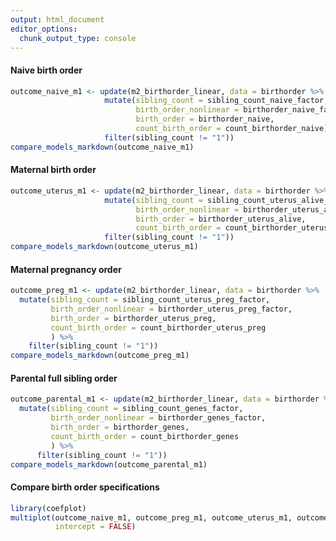 ```yaml
---
output: html_document
editor_options: 
  chunk_output_type: console
---
```

#### Naive birth order {.tabset}

```r
outcome_naive_m1 <- update(m2_birthorder_linear, data = birthorder %>%
                     mutate(sibling_count = sibling_count_naive_factor,
                            birth_order_nonlinear = birthorder_naive_factor,
                            birth_order = birthorder_naive,
                            count_birth_order = count_birthorder_naive) %>% 
                     filter(sibling_count != "1"))
compare_models_markdown(outcome_naive_m1)
```


#### Maternal birth order {.tabset}

```r
outcome_uterus_m1 <- update(m2_birthorder_linear, data = birthorder %>%
                     mutate(sibling_count = sibling_count_uterus_alive_factor,
                            birth_order_nonlinear = birthorder_uterus_alive_factor,
                            birth_order = birthorder_uterus_alive,
                            count_birth_order = count_birthorder_uterus_alive) %>% 
                     filter(sibling_count != "1"))
compare_models_markdown(outcome_uterus_m1)
```

#### Maternal pregnancy order {.tabset}

```r
outcome_preg_m1 <- update(m2_birthorder_linear, data = birthorder %>% 
  mutate(sibling_count = sibling_count_uterus_preg_factor,
         birth_order_nonlinear = birthorder_uterus_preg_factor,
         birth_order = birthorder_uterus_preg,
         count_birth_order = count_birthorder_uterus_preg
         ) %>% 
    filter(sibling_count != "1"))
compare_models_markdown(outcome_preg_m1)
```

#### Parental full sibling order {.tabset .active}

```r
outcome_parental_m1 <- update(m2_birthorder_linear, data = birthorder %>%
  mutate(sibling_count = sibling_count_genes_factor,
         birth_order_nonlinear = birthorder_genes_factor,
         birth_order = birthorder_genes,
         count_birth_order = count_birthorder_genes
         ) %>% 
      filter(sibling_count != "1"))
compare_models_markdown(outcome_parental_m1)
```

#### Compare birth order specifications
```r
library(coefplot)
multiplot(outcome_naive_m1, outcome_preg_m1, outcome_uterus_m1, outcome_parental_m1, dodgeHeight = 0.6,
          intercept = FALSE)
```

